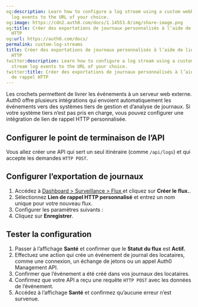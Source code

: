 ```yaml
---
og:description: Learn how to configure a log stream using a custom webhook to stream
  log events to the URL of your choice.
og:image: https://cdn2.auth0.com/docs/1.14553.0/img/share-image.png
og:title: Créer des exportations de journaux personnalisés à l’aide de liens de rappel
  HTTP
og:url: https://auth0.com/docs/
permalink: custom-log-streams
title: Créer des exportations de journaux personnalisés à l’aide de liens de rappel
  HTTP
twitter:description: Learn how to configure a log stream using a custom webhook to
  stream log events to the URL of your choice.
twitter:title: Créer des exportations de journaux personnalisés à l’aide de liens
  de rappel HTTP
---
```


Les crochets permettent de livrer les événements à un serveur web externe. Auth0 offre plusieurs intégrations qui envoient automatiquement les événements vers des systèmes tiers de gestion et d’analyse de journaux. Si votre système tiers n’est pas pris en charge, vous pouvez configurer une intégration de lien de rappel HTTP personnalisée.



## Configurer le point de terminaison de l’API

Vous allez créer une API qui sert un seul itinéraire (comme `/api/logs`) et qui accepte les demandes `HTTP POST`.



## Configurer l’exportation de journaux

1. Accédez à [Dashboard > Surveillance > Flux ](%24%7Bmanage_url%7D/#/log-streams) et cliquez sur **Créer le flux.**.
2. Sélectionnez **Lien de rappel HTTP personnalisé** et entrez un nom unique pour votre nouveau flux.
3. Configurer les paramètres suivants :
4. Cliquez sur **Enregistrer**.

## Tester la configuration

1. Passer à l’affichage **Santé** et confirmer que le **Statut du flux** est **Actif.**
2. Effectuez une action qui crée un événement de journal des locataires, comme une connexion, un échange de jetons ou un appel Auth0 Management API.
3. Confirmer que l’événement a été créé dans vos journaux des locataires.
4. Confirmez que votre API a reçu une requête `HTTP POST` avec les données de l’événement.
5. Accédez à l’affichage **Santé** et confirmez qu’aucune erreur n’est survenue.